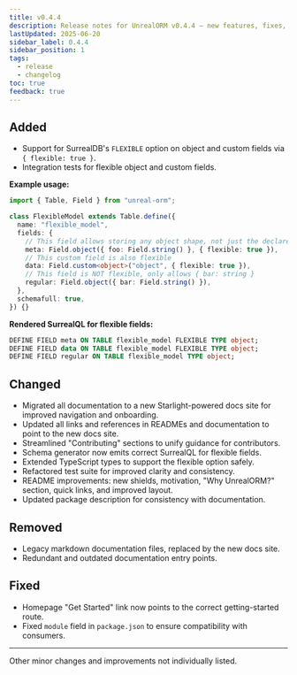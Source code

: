 ```yaml
---
title: v0.4.4
description: Release notes for UnrealORM v0.4.4 – new features, fixes, and improvements.
lastUpdated: 2025-06-20
sidebar_label: 0.4.4
sidebar_position: 1
tags:
  - release
  - changelog
toc: true
feedback: true
---
```


## Added

- Support for SurrealDB's `FLEXIBLE` option on object and custom fields via `{ flexible: true }`.
- Integration tests for flexible object and custom fields.

**Example usage:**

```ts
import { Table, Field } from "unreal-orm";

class FlexibleModel extends Table.define({
  name: "flexible_model",
  fields: {
    // This field allows storing any object shape, not just the declared one
    meta: Field.object({ foo: Field.string() }, { flexible: true }),
    // This custom field is also flexible
    data: Field.custom<object>("object", { flexible: true }),
    // This field is NOT flexible, only allows { bar: string }
    regular: Field.object({ bar: Field.string() }),
  },
  schemafull: true,
}) {}
```

**Rendered SurrealQL for flexible fields:**

```sql
DEFINE FIELD meta ON TABLE flexible_model FLEXIBLE TYPE object;
DEFINE FIELD data ON TABLE flexible_model FLEXIBLE TYPE object;
DEFINE FIELD regular ON TABLE flexible_model TYPE object;
```

## Changed

- Migrated all documentation to a new Starlight-powered docs site for improved navigation and onboarding.
- Updated all links and references in READMEs and documentation to point to the new docs site.
- Streamlined "Contributing" sections to unify guidance for contributors.
- Schema generator now emits correct SurrealQL for flexible fields.
- Extended TypeScript types to support the flexible option safely.
- Refactored test suite for improved clarity and consistency.
- README improvements: new shields, motivation, "Why UnrealORM?" section, quick links, and improved layout.
- Updated package description for consistency with documentation.

## Removed

- Legacy markdown documentation files, replaced by the new docs site.
- Redundant and outdated documentation entry points.

## Fixed

- Homepage "Get Started" link now points to the correct getting-started route.
- Fixed `module` field in `package.json` to ensure compatibility with consumers.

---

Other minor changes and improvements not individually listed.
